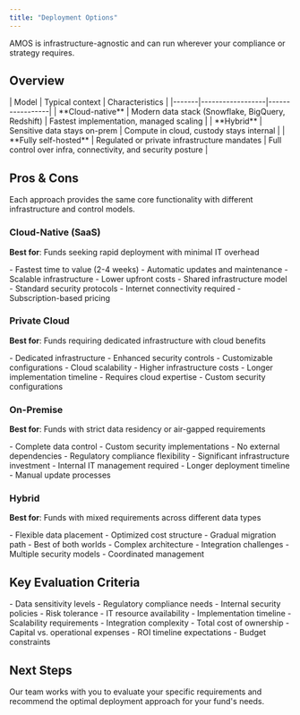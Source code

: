```yaml
---
title: "Deployment Options"
---
```


AMOS is infrastructure-agnostic and can run wherever your compliance or strategy requires.

## Overview

<Card>
| Model | Typical context | Characteristics |
|-------|------------------|-----------------|
| **Cloud-native** | Modern data stack (Snowflake, BigQuery, Redshift) | Fastest implementation, managed scaling |
| **Hybrid** | Sensitive data stays on-prem | Compute in cloud, custody stays internal |
| **Fully self-hosted** | Regulated or private infrastructure mandates | Full control over infra, connectivity, and security posture |
</Card>

## Pros & Cons

Each approach provides the same core functionality with different infrastructure and control models.


<IntegrationDiagrams />

### Cloud-Native (SaaS)
**Best for**: Funds seeking rapid deployment with minimal IT overhead

<CardGroup cols={2}>
  <Card title="Benefits" icon="check-circle">
    - Fastest time to value (2-4 weeks)
    - Automatic updates and maintenance
    - Scalable infrastructure
    - Lower upfront costs
  </Card>
  <Card title="Considerations" icon="info-circle">
    - Shared infrastructure model
    - Standard security protocols
    - Internet connectivity required
    - Subscription-based pricing
  </Card>
</CardGroup>

### Private Cloud
**Best for**: Funds requiring dedicated infrastructure with cloud benefits

<CardGroup cols={2}>
  <Card title="Benefits" icon="check-circle">
    - Dedicated infrastructure
    - Enhanced security controls
    - Customizable configurations
    - Cloud scalability
  </Card>
  <Card title="Considerations" icon="info-circle">
    - Higher infrastructure costs
    - Longer implementation timeline
    - Requires cloud expertise
    - Custom security configurations
  </Card>
</CardGroup>

### On-Premise
**Best for**: Funds with strict data residency or air-gapped requirements

<CardGroup cols={2}>
  <Card title="Benefits" icon="check-circle">
    - Complete data control
    - Custom security implementations
    - No external dependencies
    - Regulatory compliance flexibility
  </Card>
  <Card title="Considerations" icon="info-circle">
    - Significant infrastructure investment
    - Internal IT management required
    - Longer deployment timeline
    - Manual update processes
  </Card>
</CardGroup>

### Hybrid
**Best for**: Funds with mixed requirements across different data types

<CardGroup cols={2}>
  <Card title="Benefits" icon="check-circle">
    - Flexible data placement
    - Optimized cost structure
    - Gradual migration path
    - Best of both worlds
  </Card>
  <Card title="Considerations" icon="info-circle">
    - Complex architecture
    - Integration challenges
    - Multiple security models
    - Coordinated management
  </Card>
</CardGroup>

## Key Evaluation Criteria

<Tabs>
  <Tab title="Security Requirements">
    - Data sensitivity levels
    - Regulatory compliance needs
    - Internal security policies
    - Risk tolerance
  </Tab>
  <Tab title="Operational Factors">
    - IT resource availability
    - Implementation timeline
    - Scalability requirements
    - Integration complexity
  </Tab>
  <Tab title="Financial Considerations">
    - Total cost of ownership
    - Capital vs. operational expenses
    - ROI timeline expectations
    - Budget constraints
  </Tab>
</Tabs>

## Next Steps

<Note>
Our team works with you to evaluate your specific requirements and recommend the optimal deployment approach for your fund's needs.
</Note>